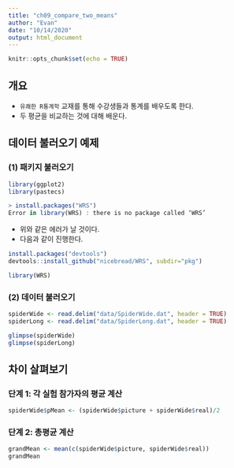 ```yaml
---
title: "ch09_compare_two_means"
author: "Evan"
date: "10/14/2020"
output: html_document
---
```


```r
knitr::opts_chunk$set(echo = TRUE)
```


## 개요
- `유쾌한 R통계학` 교재를 통해 수강생들과 통계를 배우도록 한다. 
- 두 평균을 비교하는 것에 대해 배운다. 

## 데이터 불러오기 예제
### (1) 패키지 불러오기
```r
library(ggplot2)
library(pastecs)
```

```r
> install.packages("WRS")
Error in library(WRS) : there is no package called ‘WRS’
```
- 위와 같은 에러가 날 것이다. 
- 다음과 같이 진행한다. 
```r
install.packages("devtools")
devtools::install_github("nicebread/WRS", subdir="pkg")
```

```r
library(WRS)
```


### (2) 데이터 불러오기

```r
spiderWide <- read.delim("data/SpiderWide.dat", header = TRUE)
spiderLong <- read.delim("data/SpiderLong.dat", header = TRUE)

glimpse(spiderWide)
glimpse(spiderLong)
```

## 차이 살펴보기

### 단계 1: 각 실험 참가자의 평균 계산
```r
spiderWide$pMean <- (spiderWide$picture + spiderWide$real)/2
```

### 단계 2: 총평균 계산
```r
grandMean <- mean(c(spiderWide$picture, spiderWide$real))
grandMean
```


